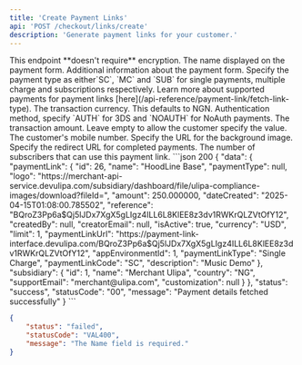 ```yaml
---
title: 'Create Payment Links'
api: 'POST /checkout/links/create'
description: 'Generate payment links for your customer.'
---
```


<Tip>
This endpoint **doesn't require** encryption.
</Tip>

<ParamField body="Name" type="string" required>
  The name displayed on the payment form.
</ParamField>

<ParamField body="Description" type="string" required>
  Additional information about the payment form.
</ParamField>

<ParamField body="PaymentType" type="string" required>
  Specify the payment type as either`SC`, `MC` and `SUB` for single payments, multiple charge and subscriptions respectively. Learn more about supported payments for payment links [here](/api-reference/payment-link/fetch-link-type).
</ParamField>

<ParamField body="Currency" type="string" default="NGN" required>
  The transaction currency. This defaults to NGN.
</ParamField>

<ParamField body="AuthOption" type="string" required>
  Authentication method, specify `AUTH` for 3DS and `NOAUTH` for NoAuth payments.
</ParamField>

<ParamField body="Amount" type="string">
  The transaction amount. Leave empty to allow the customer specify the value.
</ParamField>

<ParamField body="Mobile" type="string">
  The customer's mobile number.
</ParamField>

<ParamField body="BackgroundImage" type="string">
  Specify the URL for the background image.
</ParamField>

<ParamField body="Website" type="string">
  Specify the redirect URL for completed payments.
</ParamField>


<ParamField body="Limit" type="string">
  The number of subscribers that can use this payment link.
</ParamField>

<ResponseExample>
```json 200
{
    "data": {
        "paymentLink": {
            "id": 26,
            "name": "HoodLine Base",
            "paymentType": null,
            "logo": "https://merchant-api-service.devulipa.com/subsidiary/dashboard/file/ulipa-compliance-images/download?fileId=",
            "amount": 250.000000,
            "dateCreated": "2025-04-15T01:08:00.785502",
            "reference": "BQroZ3Pp6a$Qj5lJDx7XgX5gLIgz4ILL6L8KlEE8z3dv1RWKrQLZVtOfY12",
            "createdBy": null,
            "creatorEmail": null,
            "isActive": true,
            "currency": "USD",
            "limit": 1,
            "paymentLinkUrl": "https://payment-link-interface.devulipa.com/BQroZ3Pp6a$Qj5lJDx7XgX5gLIgz4ILL6L8KlEE8z3dv1RWKrQLZVtOfY12",
            "appEnvironmentId": 1,
            "paymentLinkType": "Single Charge",
            "paymentLinkCode": "SC",
            "description": "Music Demo"
        },
        "subsidiary": {
            "id": 1,
            "name": "Merchant Ulipa",
            "country": "NG",
            "supportEmail": "merchant@ulipa.com",
            "customization": null
        }
    },
    "status": "success",
    "statusCode": "00",
    "message": "Payment details fetched successfully"
}
```

```json 400
{
    "status": "failed",
    "statusCode": "VAL400",
    "message": "The Name field is required."
}
```
</ResponseExample>